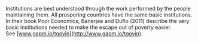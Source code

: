 
Institutions are best understood through the work performed by the people maintaining them. All prospering countries have the same basic institutions. In their book Poor Economics, Banerjee and Duflo (2011) describe the very basic institutions needed to make the escape out of poverty easier. See [www.gapm.io/tgovin](http://www.gapm.io/tgovin).
